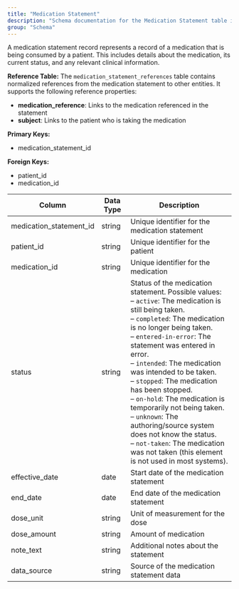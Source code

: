 ```yaml
---
title: "Medication Statement"
description: "Schema documentation for the Medication Statement table in the Metriport data model"
group: "Schema"
---
```


A medication statement record represents a record of a medication that is being consumed by a patient. This includes details about the medication, its current status, and any relevant clinical information.

**Reference Table:**
The `medication_statement_references` table contains normalized references from the medication statement to other entities. It supports the following reference properties:
* **medication_reference**: Links to the medication referenced in the statement
* **subject**: Links to the patient who is taking the medication

**Primary Keys:**
* medication_statement_id

**Foreign Keys:**
* patient_id
* medication_id

| Column | Data Type | Description |
| ------ | --------- | ----------- |
| medication_statement_id | string | Unique identifier for the medication statement |
| patient_id | string | Unique identifier for the patient |
| medication_id | string | Unique identifier for the medication |
| status | string | Status of the medication statement. Possible values:<br/>– <code>active</code>: The medication is still being taken.<br/>– <code>completed</code>: The medication is no longer being taken.<br/>– <code>entered-in-error</code>: The statement was entered in error.<br/>– <code>intended</code>: The medication was intended to be taken.<br/>– <code>stopped</code>: The medication has been stopped.<br/>– <code>on-hold</code>: The medication is temporarily not being taken.<br/>– <code>unknown</code>: The authoring/source system does not know the status.<br/>– <code>not-taken</code>: The medication was not taken (this element is not used in most systems).|
| effective_date | date | Start date of the medication statement |
| end_date | date | End date of the medication statement |
| dose_unit | string | Unit of measurement for the dose |
| dose_amount | string | Amount of medication |
| note_text | string | Additional notes about the statement |
| data_source | string | Source of the medication statement data |
